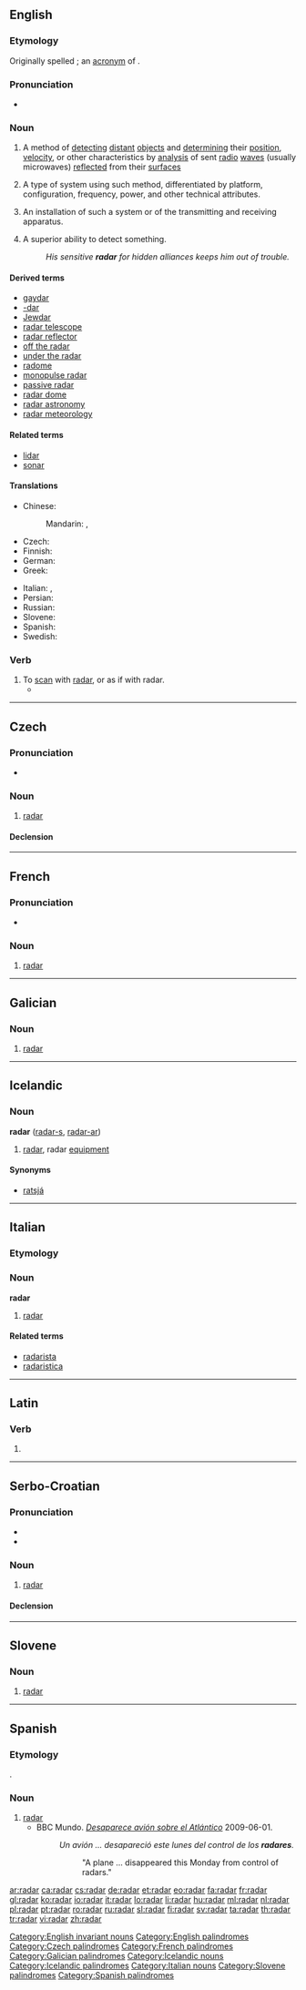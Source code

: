 {{wikipedia}}
{{also|raðar}}
==English==

===Etymology===
Originally spelled {{term|RADAR}}; an [[acronym]] of {{term||[[radio]] [[detection]] [[and]] [[ranging]]}}.

===Pronunciation===
* {{IPA|/ˈreɪdɑː(r)/}}

===Noun===
{{en-noun|radars|-}}

# {{uncountable}} A method of [[detecting]] [[distant]] [[object]]s and [[determining]] their [[position]], [[velocity]], or other characteristics by [[analysis]] of sent [[radio]] [[wave]]s (usually microwaves) [[reflect]]ed from their [[surface]]s
# {{countable}} A type of system using such method, differentiated by platform, configuration, frequency, power, and other technical attributes.
# {{countable}} An installation of such a system or of the transmitting and receiving apparatus.
# {{countable}} A superior ability to detect something.
#: ''His sensitive '''radar''' for hidden alliances keeps him out of trouble.''

====Derived terms====
* [[gaydar]]
* [[-dar]]
* [[Jewdar]]
* [[radar telescope]]
* [[radar reflector]]
* [[off the radar]]
* [[under the radar]]
* [[radome]]
* [[monopulse radar]]
* [[passive radar]]
* [[radar dome]]
* [[radar astronomy]]
* [[radar meteorology]]

====Related terms====
* [[lidar]]
* [[sonar]]

====Translations====
{{trans-top|method of detecting distant objects}}
* Chinese:
*: Mandarin: {{t-|cmn|雷達|sc=Hani}}, {{t-|cmn|雷达|tr=léidá|sc=Hani}}
* Czech: {{t+|cs|radar|m}}
* Finnish: {{t+|fi|tutka}}
* German: {{t+|de|Radar|m}}
* Greek: {{t+|el|ραντάρ|n}}
{{trans-mid}}
* Italian: {{t|it|radiotelemetro|m}}, {{t+|it|radar|m}}
* Persian: {{t|fa|رادار|sc=fa-Arab}}
* Russian: {{t+|ru|радар|m}}
* Slovene: {{t+|sl|radar|m}}
* Spanish: {{t-|es|radar|m}}
* Swedish: {{t+|sv|radar|c}}
{{trans-bottom}}

===Verb===
{{en-verb}}

# To [[scan]] with [[#Noun|radar]], or as if with radar.
#* {{quote-book|year=2002|author=Brian Jonathan Wolk|title=Ohio Traffic Tickets are for the Birds|url=http://books.google.com/books?id=yy6Jx7BPksAC|isbn=0595215211|page=156
|passage= He '''radars''' you while he's sitting in his patrol vehicle under a bridge.}}

[[Category:English invariant nouns]]
[[Category:English palindromes]]

----

==Czech==

===Pronunciation===
* {{IPA|/radar/|lang=cs}}

===Noun===
{{cs-noun|g=m}}

# [[#English|radar]]

====Declension====
{{cs-noun-decl|radar|radaru|radaru|radar|radare|radaru|radarem |radary|radarů|radarům|radary|radary|radarech|radary}}

[[Category:Czech palindromes]]

----

==French==

===Pronunciation===
* {{IPA|lang=fr|/ʁa.daʁ/}}

===Noun===
{{fr-noun|m}}

# [[radar]]

[[Category:French palindromes]]

----

==Galician==

===Noun===
{{gl-noun|m|radares}}

# [[#English|radar]]

[[Category:Galician palindromes]]

----

==Icelandic==

===Noun===
'''radar''' {{m}} ([[radars|radar-s]], [[radarar|radar-ar]])

# [[#English|radar]], radar [[equipment]]

====Synonyms====
* {{sense|radar}} [[ratsjá]] {{f}}

[[Category:Icelandic nouns]]
[[Category:Icelandic palindromes]]

----

==Italian==
{{wikipedia|lang=it}}

===Etymology===
{{etyl|en|it}}

===Noun===
'''radar''' {{m|inv}}

# [[#English|radar]]

====Related terms====
* [[radarista]]
* [[radaristica]]

[[Category:Italian nouns]]

----

==Latin==

===Verb===
{{la-verb-form|rādar}}

# {{conjugation of|rado|rādō|1|s|fut|pass|ind|lang=la}}

----

==Serbo-Croatian==

===Pronunciation===
* {{IPA|/râdaːr/|lang=sh}}
* {{hyphenation|ra|dar}}

===Noun===
{{sh-noun|g=m|head=rȁdār|r|радар|ра̏да̄р}}

# [[#English|radar]]

====Declension====
{{sh-decl-noun
|radar|radari
|radara|radara
|radaru|radarima
|radar|radare
|radaru / radare|radari
|radaru|radarima
|radarom|radarima
}}

----

==Slovene==

===Noun===
{{sl-noun|m}}

# [[#English|radar]]

[[Category:Slovene palindromes]]

----

==Spanish==

===Etymology===
{{etyl|en|es}} {{term|radar|lang=en}}.

===Noun===
{{es-noun-m|-|p=radares}}

# [[#English|radar]]
#* BBC Mundo. ''[http://www.bbc.co.uk/mundo/internacional/2009/06/090601_1031_avion_brasil_jm.shtml Desaparece avión sobre el Atlántico]'' 2009-06-01.
#*: ''Un avión ... desapareció este lunes del control de los '''radares'''.''
#*:: "A plane ... disappeared this Monday from control of radars." <!-- not a great translation "control" is weird in this sense -->

[[Category:Spanish palindromes]]

[[ar:radar]]
[[ca:radar]]
[[cs:radar]]
[[de:radar]]
[[et:radar]]
[[eo:radar]]
[[fa:radar]]
[[fr:radar]]
[[gl:radar]]
[[ko:radar]]
[[io:radar]]
[[it:radar]]
[[lo:radar]]
[[li:radar]]
[[hu:radar]]
[[ml:radar]]
[[nl:radar]]
[[pl:radar]]
[[pt:radar]]
[[ro:radar]]
[[ru:radar]]
[[sl:radar]]
[[fi:radar]]
[[sv:radar]]
[[ta:radar]]
[[th:radar]]
[[tr:radar]]
[[vi:radar]]
[[zh:radar]]